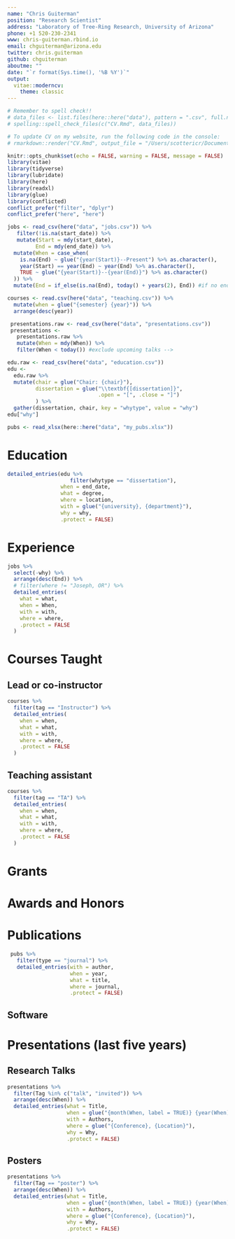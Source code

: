 ```yaml
---
name: "Chris Guiterman"
position: "Research Scientist"
address: "Laboratory of Tree-Ring Research, University of Arizona"
phone: +1 520-230-2341
www: chris-guiterman.rbind.io
email: chguiterman@arizona.edu
twitter: chris.guiterman
github: chguiterman
aboutme: ""
date: "`r format(Sys.time(), '%B %Y')`"
output: 
  vitae::moderncv:
    theme: classic
---
```


```r
# Remember to spell check!!
# data_files <- list.files(here::here("data"), pattern = ".csv", full.names = TRUE)
# spelling::spell_check_files(c("CV.Rmd", data_files))
```

```r
# To update CV on my website, run the following code in the console:
# rmarkdown::render("CV.Rmd", output_file = "/Users/scottericr/Documents/Blogdown/My Website/static/files/Eric Scott cv.pdf")
```


```r
knitr::opts_chunk$set(echo = FALSE, warning = FALSE, message = FALSE)
library(vitae)
library(tidyverse)
library(lubridate)
library(here)
library(readxl)
library(glue)
library(conflicted)
conflict_prefer("filter", "dplyr")
conflict_prefer("here", "here")
```

```r
jobs <- read_csv(here("data", "jobs.csv")) %>% 
   filter(!is.na(start_date)) %>% 
   mutate(Start = mdy(start_date),
         End = mdy(end_date)) %>% 
  mutate(When = case_when(
    is.na(End) ~ glue("{year(Start)}--Present") %>% as.character(),
    year(Start) == year(End) ~ year(End) %>% as.character(),
    TRUE ~ glue("{year(Start)}--{year(End)}") %>% as.character()
  )) %>% 
  mutate(End = if_else(is.na(End), today() + years(2), End)) #if no end date specified, set it to two years from now for sorting purposes, i.e. so jobs I'm still doing show up at top
```

```r
courses <- read.csv(here("data", "teaching.csv")) %>% 
  mutate(when = glue("{semester} {year}")) %>% 
  arrange(desc(year))
```

```r
 presentations.raw <- read_csv(here("data", "presentations.csv"))
 presentations <- 
   presentations.raw %>%  
   mutate(When = mdy(When)) %>% 
   filter(When < today()) #exclude upcoming talks -->
``` 

<!-- ```{r prof-devel, include=FALSE} -->
<!-- development.raw <- read_csv(here("data", "professional development.csv")) -->
<!-- development <-  -->
<!--   development.raw %>%  -->
<!--   mutate(date = mdy(date)) -->
<!-- ``` -->

<!-- ```{r awards, include=FALSE} -->
<!-- awards.raw <- read_csv(here("data", "awards and grants.csv")) -->
<!-- awards <- awards.raw %>%  -->
<!--   mutate(date = mdy(date)) %>%  -->
<!--   arrange(desc(date)) -->
<!-- ``` -->

```r
edu.raw <- read_csv(here("data", "education.csv"))
edu <-
  edu.raw %>% 
  mutate(chair = glue("Chair: {chair}"),
         dissertation = glue("\\textbf{[dissertation]}", 
                             .open = "[", .close = "]")
         ) %>% 
  gather(dissertation, chair, key = "whytype", value = "why")
edu["why"]
``` 

``` r
pubs <- read_xlsx(here::here("data", "my_pubs.xlsx"))
```

# Education

```r
detailed_entries(edu %>% 
                    filter(whytype == "dissertation"),
                 when = end_date,
                 what = degree,
                 where = location,
                 with = glue("{university}, {department}"),
                 why = why,
                 .protect = FALSE)

```
# Experience

```r
jobs %>% 
  select(-why) %>% 
  arrange(desc(End)) %>% 
  # filter(where != "Joseph, OR") %>% 
  detailed_entries(
    what = what,
    when = When,
    with = with,
    where = where,
    .protect = FALSE
  )

```

<!-- <!--# Teaching Interests -->
<!-- A sentence or two about the sorts of courses I'd like to teach.  Tailor to each job application -->
<!-- -->

# Courses Taught
## Lead or co-instructor
```r
courses %>% 
  filter(tag == "Instructor") %>% 
  detailed_entries(
    when = when,
    what = what,
    with = with,
    where = where,
    .protect = FALSE
  )
```
## Teaching assistant
```r
courses %>% 
  filter(tag == "TA") %>% 
  detailed_entries(
    when = when,
    what = what,
    with = with,
    where = where,
    .protect = FALSE
  )
```

# Grants

<!-- ```{r} -->
<!-- awards %>% -->
<!--   filter(tag == "grant") %>% -->
<!--   detailed_entries(what = award, when = glue("{month(date, label = TRUE)} {year(date)}"), -->
<!--                    why = amount) %>%  -->
<!--   mutate_all(as.character) %>%  -->
<!--   mutate(with = as.character(with), -->
<!--          when = as.character(when), -->
<!--          where = as.character(where)) -->
<!-- ``` -->

# Awards and Honors

<!-- ```{r} -->
<!--  awards %>%  -->
<!--   filter(!tag %in% c("failed", "travel", "grant")) %>%  -->
<!--   brief_entries(what = award, when = glue("{month(date, label = TRUE)} {year(date)}"), with = with) -->
<!-- ``` -->

# Publications

```r
 pubs %>% 
   filter(type == "journal") %>%
   detailed_entries(with = author,
                    when = year,
                    what = title,
                    where = journal, 
                    .protect = FALSE)
```


## Software

<!-- ```{r} -->
<!-- df <- tribble(~what, ~when, ~with, ~where, ~why, -->
<!--               "webchem: retrieve chemical information from the web", -->
<!--               2020, -->
<!--               "E Szöcs, D Muench, J Ranke, ER Scott, J Stanstrup, R Allaway, Tamas Stirling", -->
<!--               "https://cran.r-project.org/web/packages/webchem/", -->
<!--               "Contributor and maintainer", -->

<!--               "holodeck: A tidy interface for simulating multivariate data", -->
<!--               2018, -->
<!--               "ER Scott", -->
<!--               "https://cran.r-project.org/web/packages/holodeck/", -->
<!--               "Author and maintainer", -->

<!--               "bumbl: Tools for modeling bumblebee colony growth", -->
<!--               2019, -->
<!--               "ER Scott, E Crone", -->
<!--               "https://github.com/Aariq/bumbl", -->
<!--               "Author and maintainer" -->

<!--               ) -->
<!-- ``` -->

<!-- ```{r} -->
<!-- df %>%  -->
<!--   arrange(desc(when)) %>%  -->
<!--   detailed_entries(what = what, when = when, with = with, where = where, why = why) -->
<!-- ``` -->


# Presentations (last five years)

## Research Talks

```r
presentations %>%
  filter(Tag %in% c("talk", "invited")) %>%
  arrange(desc(When)) %>%
  detailed_entries(what = Title,
                   when = glue("{month(When, label = TRUE)} {year(When)}"),
                   with = Authors,
                   where = glue("{Conference}, {Location}"), 
                   why = Why, 
                   .protect = FALSE)
```

## Posters
``` r
presentations %>%
  filter(Tag == "poster") %>%
  arrange(desc(When)) %>%
  detailed_entries(what = Title,
                   when = glue("{month(When, label = TRUE)} {year(When)}"),
                   with = Authors,
                   where = glue("{Conference}, {Location}"), 
                   why = Why, 
                   .protect = FALSE)
```                   

<!-- # Outreach -->

<!-- ```{r} -->
<!-- outreach %>% -->
<!--   arrange(desc(sortdate)) %>% -->
<!--   detailed_entries(when = When, -->
<!--                    what = Title, -->
<!--                    with = Organization, -->
<!--                    where = Location, -->
<!--                    why = Description) -->
<!-- ``` -->

<!-- # Service -->

<!-- **Manuscript Reviews** -->
<!-- ```{r} -->
<!-- #set this up to pull from publoons some day. -->
<!-- ``` -->

<!-- - Journal of Chemical Ecology (1) -->
<!-- - Ecological Entomology (3) -->
<!-- - International Journal of Climatology (1) -->

<!-- ```{r} -->
<!-- jobs %>% -->
<!--   filter(Tag == "service") %>%  -->
<!--   detailed_entries( -->
<!--     what = What, -->
<!--     when = When, -->
<!--     with = With, -->
<!--     where = Where, -->
<!--     why = Why -->
<!--   ) -->
<!-- ``` -->

<!-- \pagebreak -->

<!-- ## Presented Workshops -->

<!-- ```{r} -->
<!-- presentations %>%  -->
<!--   filter(Tag == "workshop") %>%  -->
<!--   arrange(desc(When)) %>%  -->
<!--   detailed_entries(what = Title, -->
<!--                    when = glue("{month(When, label = TRUE)} {year(When)}"), -->
<!--                    with = Conference, -->
<!--                    where = Location, -->
<!--                    why = Award) -->
<!-- ``` -->

<!-- # Professional Development -->

<!-- ```{r} -->
<!-- development %>%  -->
<!--   brief_entries( -->
<!--     what = title, -->
<!--     when = glue("{month(date, label = TRUE)} {year(date)}"), -->
<!--     with = location -->
<!--   ) -->
<!-- ``` -->
